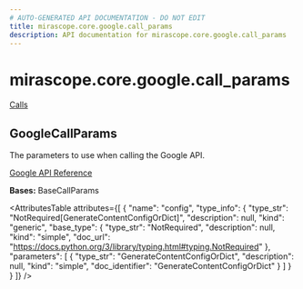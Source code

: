 ```yaml
---
# AUTO-GENERATED API DOCUMENTATION - DO NOT EDIT
title: mirascope.core.google.call_params
description: API documentation for mirascope.core.google.call_params
---
```


# mirascope.core.google.call_params

<Info title="Usage">

[Calls](/docs/mirascope/learn/calls#provider-specific-parameters)

</Info>

## <ApiType type="Class" path="core/google/call_params" symbolName="GoogleCallParams" /> GoogleCallParams

The parameters to use when calling the Google API.

[Google API Reference](https://ai.google.dev/google-api/docs/text-generation?lang=python)

**Bases:** BaseCallParams

<AttributesTable
  attributes={[
  {
    "name": "config",
    "type_info": {
      "type_str": "NotRequired[GenerateContentConfigOrDict]",
      "description": null,
      "kind": "generic",
      "base_type": {
        "type_str": "NotRequired",
        "description": null,
        "kind": "simple",
        "doc_url": "https://docs.python.org/3/library/typing.html#typing.NotRequired"
      },
      "parameters": [
        {
          "type_str": "GenerateContentConfigOrDict",
          "description": null,
          "kind": "simple",
          "doc_identifier": "GenerateContentConfigOrDict"
        }
      ]
    }
  }
]}
/>


